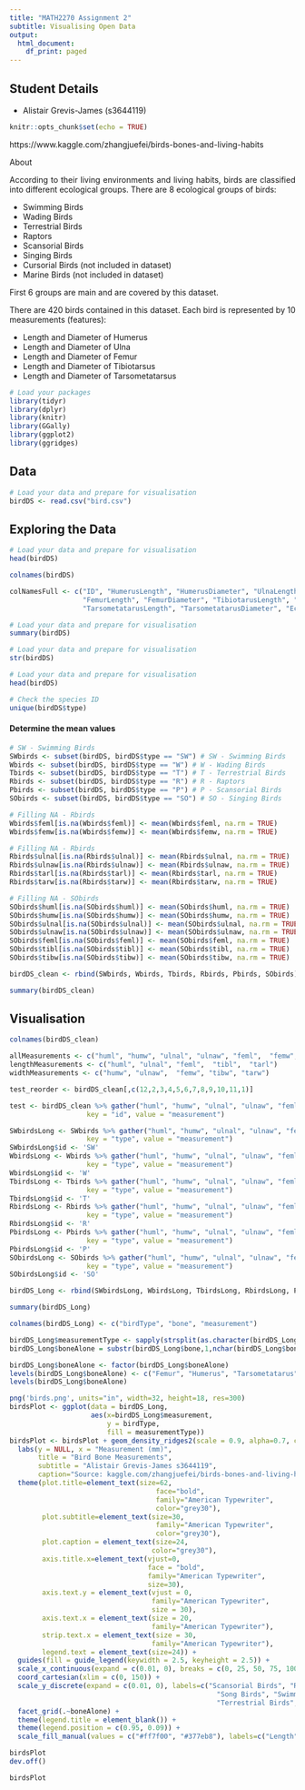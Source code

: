 ```yaml
---
title: "MATH2270 Assignment 2"
subtitle: Visualising Open Data
output:
  html_document:
    df_print: paged
---
```


<style> body { text-align: justify} </style>

## Student Details
* Alistair Grevis-James (s3644119)


```r
knitr::opts_chunk$set(echo = TRUE)
```


https://www.kaggle.com/zhangjuefei/birds-bones-and-living-habits

About

According to their living environments and living habits, birds are classified into different ecological groups. There are 8 ecological groups of birds:

* Swimming Birds
* Wading Birds
* Terrestrial Birds
* Raptors
* Scansorial Birds
* Singing Birds
* Cursorial Birds (not included in dataset)
* Marine Birds (not included in dataset)

First 6 groups are main and are covered by this dataset.

There are 420 birds contained in this dataset. Each bird is represented by 10 measurements (features):

* Length and Diameter of Humerus
* Length and Diameter of Ulna
* Length and Diameter of Femur
* Length and Diameter of Tibiotarsus
* Length and Diameter of Tarsometatarsus

```r
# Load your packages
library(tidyr)
library(dplyr)
library(knitr)
library(GGally)
library(ggplot2)
library(ggridges)
```

## Data

```r
# Load your data and prepare for visualisation
birdDS <- read.csv("bird.csv")
```

## Exploring the Data

```r
# Load your data and prepare for visualisation
head(birdDS)
```

```r
colnames(birdDS)
```

```r
colNamesFull <- c("ID", "HumerusLength", "HumerusDiameter", "UlnaLength", "UlnaDiameter",
                  "FemurLength", "FemurDiameter", "TibiotarusLength", "TibiotarusDiameter",
                  "TarsometatarusLength", "TarsometatarusDiameter", "EcologicalBirdType")
```


```r
# Load your data and prepare for visualisation
summary(birdDS)
```

```r
# Load your data and prepare for visualisation
str(birdDS)
```

```r
# Load your data and prepare for visualisation
head(birdDS)
```

```r
# Check the species ID
unique(birdDS$type)
```

#### Determine the mean values

```r
# SW - Swimming Birds
SWbirds <- subset(birdDS, birdDS$type == "SW") # SW - Swimming Birds
Wbirds <- subset(birdDS, birdDS$type == "W") # W - Wading Birds
Tbirds <- subset(birdDS, birdDS$type == "T") # T - Terrestrial Birds
Rbirds <- subset(birdDS, birdDS$type == "R") # R - Raptors
Pbirds <- subset(birdDS, birdDS$type == "P") # P - Scansorial Birds
SObirds <- subset(birdDS, birdDS$type == "SO") # SO - Singing Birds
```



```r
# Filling NA - Rbirds
Wbirds$feml[is.na(Wbirds$feml)] <- mean(Wbirds$feml, na.rm = TRUE)
Wbirds$femw[is.na(Wbirds$femw)] <- mean(Wbirds$femw, na.rm = TRUE)
```

```r
# Filling NA - Rbirds
Rbirds$ulnal[is.na(Rbirds$ulnal)] <- mean(Rbirds$ulnal, na.rm = TRUE)
Rbirds$ulnaw[is.na(Rbirds$ulnaw)] <- mean(Rbirds$ulnaw, na.rm = TRUE)
Rbirds$tarl[is.na(Rbirds$tarl)] <- mean(Rbirds$tarl, na.rm = TRUE)
Rbirds$tarw[is.na(Rbirds$tarw)] <- mean(Rbirds$tarw, na.rm = TRUE)
```

```r
# Filling NA - SObirds
SObirds$huml[is.na(SObirds$huml)] <- mean(SObirds$huml, na.rm = TRUE)
SObirds$humw[is.na(SObirds$humw)] <- mean(SObirds$humw, na.rm = TRUE)
SObirds$ulnal[is.na(SObirds$ulnal)] <- mean(SObirds$ulnal, na.rm = TRUE)
SObirds$ulnaw[is.na(SObirds$ulnaw)] <- mean(SObirds$ulnaw, na.rm = TRUE)
SObirds$feml[is.na(SObirds$feml)] <- mean(SObirds$feml, na.rm = TRUE)
SObirds$tibl[is.na(SObirds$tibl)] <- mean(SObirds$tibl, na.rm = TRUE)
SObirds$tibw[is.na(SObirds$tibw)] <- mean(SObirds$tibw, na.rm = TRUE)
```

```r
birdDS_clean <- rbind(SWbirds, Wbirds, Tbirds, Rbirds, Pbirds, SObirds)
```

```r
summary(birdDS_clean)
```

## Visualisation

```r
colnames(birdDS_clean)
```

```r
allMeasurements <- c("huml", "humw", "ulnal", "ulnaw", "feml",  "femw",  "tibl",  "tibw",  "tarl",  "tarw")
lengthMeasurements <- c("huml", "ulnal", "feml",  "tibl",  "tarl")
widthMeasurements <- c("humw", "ulnaw",  "femw", "tibw", "tarw")
```


```r
test_reorder <- birdDS_clean[,c(12,2,3,4,5,6,7,8,9,10,11,1)]
```

```r
test <- birdDS_clean %>% gather("huml", "humw", "ulnal", "ulnaw", "feml",  "femw",  "tibl",  "tibw",  "tarl",  "tarw", 
                   key = "id", value = "measurement")
```

```r
SWbirdsLong <- SWbirds %>% gather("huml", "humw", "ulnal", "ulnaw", "feml",  "femw",  "tibl",  "tibw",  "tarl",  "tarw", 
                   key = "type", value = "measurement")
SWbirdsLong$id <- 'SW'
WbirdsLong <- Wbirds %>% gather("huml", "humw", "ulnal", "ulnaw", "feml",  "femw",  "tibl",  "tibw",  "tarl",  "tarw", 
                   key = "type", value = "measurement")
WbirdsLong$id <- 'W'
TbirdsLong <- Tbirds %>% gather("huml", "humw", "ulnal", "ulnaw", "feml",  "femw",  "tibl",  "tibw",  "tarl",  "tarw", 
                   key = "type", value = "measurement")
TbirdsLong$id <- 'T'
RbirdsLong <- Rbirds %>% gather("huml", "humw", "ulnal", "ulnaw", "feml",  "femw",  "tibl",  "tibw",  "tarl",  "tarw", 
                   key = "type", value = "measurement")
RbirdsLong$id <- 'R'
PbirdsLong <- Pbirds %>% gather("huml", "humw", "ulnal", "ulnaw", "feml",  "femw",  "tibl",  "tibw",  "tarl",  "tarw", 
                   key = "type", value = "measurement")
PbirdsLong$id <- 'P'
SObirdsLong <- SObirds %>% gather("huml", "humw", "ulnal", "ulnaw", "feml",  "femw",  "tibl",  "tibw",  "tarl",  "tarw", 
                   key = "type", value = "measurement")
SObirdsLong$id <- 'SO'
```

```r
birdDS_Long <- rbind(SWbirdsLong, WbirdsLong, TbirdsLong, RbirdsLong, PbirdsLong, SObirdsLong)
```

```r
summary(birdDS_Long)
```

```r
colnames(birdDS_Long) <- c("birdType", "bone", "measurement")
```


```r
birdDS_Long$measurementType <- sapply(strsplit(as.character(birdDS_Long$bone), ""), tail, 1)
birdDS_Long$boneAlone = substr(birdDS_Long$bone,1,nchar(birdDS_Long$bone)-1)
```


```r
birdDS_Long$boneAlone <- factor(birdDS_Long$boneAlone)
levels(birdDS_Long$boneAlone) <- c("Femur", "Humerus", "Tarsometatarus", "Tibiotarsus", "Ulna")
levels(birdDS_Long$boneAlone)
```


```r
png('birds.png', units="in", width=32, height=18, res=300)
birdsPlot <- ggplot(data = birdDS_Long, 
                    aes(x=birdDS_Long$measurement, 
                        y = birdType, 
                        fill = measurementType))
birdsPlot <- birdsPlot + geom_density_ridges2(scale = 0.9, alpha=0.7, colour = 'white', size = 0.5) +
  labs(y = NULL, x = "Measurement (mm)", 
       title = "Bird Bone Measurements",
       subtitle = "Alistair Grevis-James s3644119",
       caption="Source: kaggle.com/zhangjuefei/birds-bones-and-living-habits.") +
  theme(plot.title=element_text(size=62, 
                                    face="bold", 
                                    family="American Typewriter",
                                    color="grey30"),
        plot.subtitle=element_text(size=30, 
                                    family="American Typewriter",
                                    color="grey30"),
        plot.caption = element_text(size=24, 
                                   color="grey30"),
        axis.title.x=element_text(vjust=0,
                                  face = "bold",
                                  family="American Typewriter",
                                  size=30),
        axis.text.y = element_text(vjust = 0, 
                                   family="American Typewriter",
                                   size = 30),
        axis.text.x = element_text(size = 20,
                                   family="American Typewriter"),
        strip.text.x = element_text(size = 30,
                                   family="American Typewriter"),
        legend.text = element_text(size=24)) +
  guides(fill = guide_legend(keywidth = 2.5, keyheight = 2.5)) +
  scale_x_continuous(expand = c(0.01, 0), breaks = c(0, 25, 50, 75, 100, 125)) +
  coord_cartesian(xlim = c(0, 150)) +  
  scale_y_discrete(expand = c(0.01, 0), labels=c("Scansorial Birds", "Raptors", 
                                                   "Song Birds", "Swimming Birds", 
                                                   "Terrestrial Birds", "Wading Birds")) + 
  facet_grid(.~boneAlone) +
  theme(legend.title = element_blank()) +
  theme(legend.position = c(0.95, 0.09)) +
  scale_fill_manual(values = c("#ff7f00", "#377eb8"), labels=c("Length", "Width"))

birdsPlot
dev.off()
```

```r
birdsPlot
```

